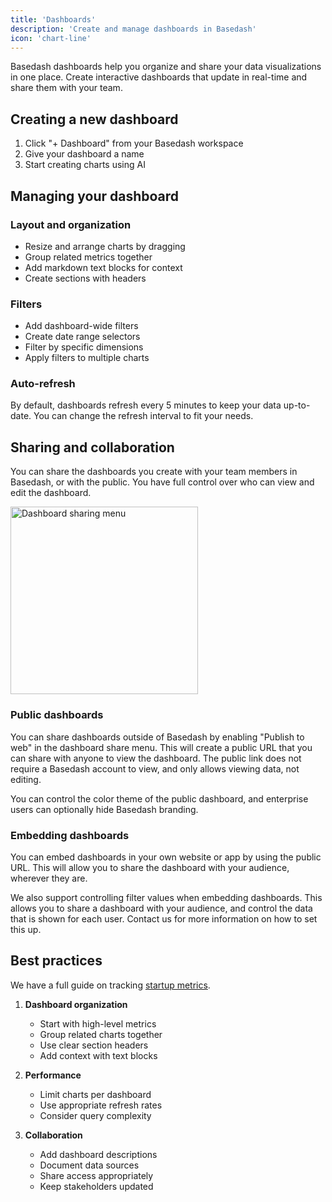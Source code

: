 ```yaml
---
title: 'Dashboards'
description: 'Create and manage dashboards in Basedash'
icon: 'chart-line'
---
```


Basedash dashboards help you organize and share your data visualizations in one place. Create interactive dashboards that update in real-time and share them with your team.

## Creating a new dashboard

1. Click "+ Dashboard" from your Basedash workspace
2. Give your dashboard a name
3. Start creating charts using AI

## Managing your dashboard

### Layout and organization
- Resize and arrange charts by dragging
- Group related metrics together
- Add markdown text blocks for context
- Create sections with headers

### Filters
- Add dashboard-wide filters
- Create date range selectors
- Filter by specific dimensions
- Apply filters to multiple charts

### Auto-refresh
By default, dashboards refresh every 5 minutes to keep your data up-to-date. You can change the refresh interval to fit your needs.

## Sharing and collaboration

You can share the dashboards you create with your team members in Basedash, or with the public. You have full control over who can view and edit the dashboard.

<img
  className="block mx-auto"
  src="/images/dashboard-sharing.png"
  alt="Dashboard sharing menu"
  width="300"
/>

### Public dashboards

You can share dashboards outside of Basedash by enabling "Publish to web" in the dashboard share menu. This will create a public URL that you can share with anyone to view the dashboard. The public link does not require a Basedash account to view, and only allows viewing data, not editing.

You can control the color theme of the public dashboard, and enterprise users can optionally hide Basedash branding.

### Embedding dashboards

You can embed dashboards in your own website or app by using the public URL. This will allow you to share the dashboard with your audience, wherever they are.

We also support controlling filter values when embedding dashboards. This allows you to share a dashboard with your audience, and control the data that is shown for each user. Contact us for more information on how to set this up.

## Best practices

We have a full guide on tracking [startup metrics](/startup-metrics/introduction).

1. **Dashboard organization**
   - Start with high-level metrics
   - Group related charts together
   - Use clear section headers
   - Add context with text blocks

2. **Performance**
   - Limit charts per dashboard
   - Use appropriate refresh rates
   - Consider query complexity

3. **Collaboration**
   - Add dashboard descriptions
   - Document data sources
   - Share access appropriately
   - Keep stakeholders updated
